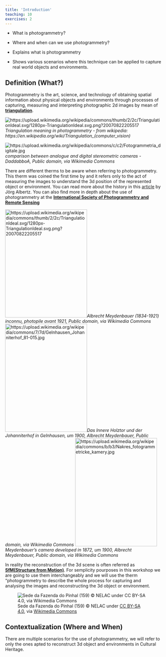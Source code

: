 ```yaml
---
title: 'Introduction'
teaching: 10
exercises: 2
---
```

:::::::::::::::::::::::::::::::::::::: questions 
- What is photogrammetry?

- Where and when can we use photogrammetry?

::::::::::::::::::::::::::::::::::::::::::::::::

::::::::::::::::::::::::::::::::::::: objectives
- Explains what is photogrammetry

- Shows various scenarios where this technique can be applied to capture real world objects and environments.

<!-- - Advantages and disadvantages for the use of this techniques.-->

::::::::::::::::::::::::::::::::::::::::::::::::




## Definition (What?)
Photogrammetry is the art, science, and technology of 
obtaining spatial information
about physical objects and environments 
through processes of capturing, 
measuring and interpreting photographic 2d images by mean of [**triangulation**](https://en.wikipedia.org/wiki/Triangulation_(computer_vision)).

![https://upload.wikimedia.org/wikipedia/commons/thumb/2/2c/TriangulationIdeal.svg/1280px-TriangulationIdeal.svg.png?20070822205517](https://upload.wikimedia.org/wikipedia/commons/thumb/2/2c/TriangulationIdeal.svg/1280px-TriangulationIdeal.svg.png?20070822205517)*Triangulation meaning in photogrammetry - from wikipedia: https://en.wikipedia.org/wiki/Triangulation_(computer_vision)*


![https://upload.wikimedia.org/wikipedia/commons/c/c2/Fotogrammetria_digitale.jpg](https://upload.wikimedia.org/wikipedia/commons/c/c2/Fotogrammetria_digitale.jpg)*comparison between analogue and digital stereometric cameras - DaddabboA, Public domain, via Wikimedia Commons*



There are different therms to be aware when referring to photogrammetry. This therm was coined the first time by   and it refers only to the act of measuring the images to understand the 3d position of the represented object or environment. You can read more about the history in this [article](http://www.theulegium.de/fileadmin/user_upload/Texte/Meydenb.pdf) by Jörg Albertz. You can also find more in depth about the use of photogrammetry at the [**International Society of Photogrammetry and Remote Sensing**](https://www.isprs.org/)


![https://upload.wikimedia.org/wikipedia/commons/thumb/2/2c/TriangulationIdeal.svg/1280px-TriangulationIdeal.svg.png?20070822205517](https://upload.wikimedia.org/wikipedia/commons/f/f3/Albrecht_Meydenbauer_%281834-1921%29.jpg){width="264px" height="349px"}*Albrecht Meydenbauer (1834-1921) inconnu, photopile avant 1921, Public domain, via Wikimedia Commons*
![https://upload.wikimedia.org/wikipedia/commons/7/7d/Gelnhausen_Johanniterhof_81-015.jpg](https://upload.wikimedia.org/wikipedia/commons/7/7d/Gelnhausen_Johanniterhof_81-015.jpg){width="264px" height="349px"}*Das Innere Holztor und der Johanniterhof in Gelnhausen, um 1900, Albrecht Meydenbauer, Public domain, via Wikimedia Commons*
![https://upload.wikimedia.org/wikipedia/commons/b/b3/Nakres_fotogrammetricke_kamery.jpg](https://upload.wikimedia.org/wikipedia/commons/b/b3/Nakres_fotogrammetricke_kamery.jpg){width="264px" height="349px"}*Meydenbauer’s camera developed in 1872, um 1900, Albrecht Meydenbauer, Public domain, via Wikimedia Commons*


In reality the reconstruction of the 3d scene is often referred as [**SfM(Structure from Motion)**](https://en.wikipedia.org/wiki/Structure_from_motion). For semplicity pourposes in this workshop we are going to use them interchangeably and we will use the therm "photogrammetry to describe the whole process for capturing and analysing the images and reconstructing the 3d object or environment. 


![Sede da Fazenda do Pinhal (159) &copy; NELAC under [CC BY-SA 4.0](https://creativecommons.org/licenses/by-sa/4.0), via [Wikimedia Commons](https://en.wikipedia.org/wiki/File:Sede_da_Fazenda_do_Pinhal_(163),_N.ELAC.jpg)](https://upload.wikimedia.org/wikipedia/commons/4/42/Sede_da_Fazenda_do_Pinhal_%28159%29%2C_N.ELAC.jpg)

## Contextualization (Where and When)
There are multiple scenarios for the use of photogrammetry, we will refer to only the ones apted to reconstruct 3d object and environments in Cultural Heritage.





